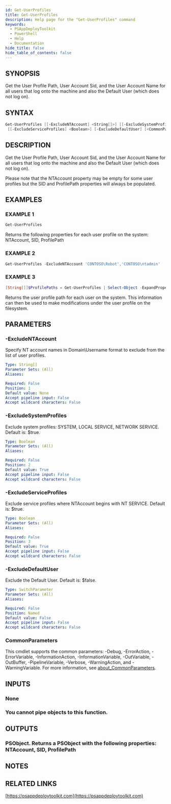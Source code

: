 ```yaml
---
id: Get-UserProfiles
title: Get-UserProfiles
description: Help page for the "Get-UserProfiles" command
keywords:
  - PSAppDeployToolkit
  - PowerShell
  - Help
  - Documentation
hide_title: false
hide_table_of_contents: false
---
```


## SYNOPSIS

Get the User Profile Path, User Account Sid, and the User Account Name for all users that log onto the machine and also the Default User (which does not log on).

## SYNTAX

```powershell
Get-UserProfiles [[-ExcludeNTAccount] <String[]>] [[-ExcludeSystemProfiles] <Boolean>]
 [[-ExcludeServiceProfiles] <Boolean>] [-ExcludeDefaultUser] [<CommonParameters>]
```

## DESCRIPTION

Get the User Profile Path, User Account Sid, and the User Account Name for all users that log onto the machine and also the Default User (which does not log on).

Please note that the NTAccount property may be empty for some user profiles but the SID and ProfilePath properties will always be populated.

## EXAMPLES

### EXAMPLE 1

```powershell
Get-UserProfiles
```

Returns the following properties for each user profile on the system: NTAccount, SID, ProfilePath

### EXAMPLE 2

```powershell
Get-UserProfiles -ExcludeNTAccount 'CONTOSO\Robot','CONTOSO\ntadmin'
```

### EXAMPLE 3

```powershell
[String[]]$ProfilePaths = Get-UserProfiles | Select-Object -ExpandProperty 'ProfilePath'
```

Returns the user profile path for each user on the system.
This information can then be used to make modifications under the user profile on the filesystem.

## PARAMETERS

### -ExcludeNTAccount

Specify NT account names in Domain\Username format to exclude from the list of user profiles.

```yaml
Type: String[]
Parameter Sets: (All)
Aliases:

Required: False
Position: 1
Default value: None
Accept pipeline input: False
Accept wildcard characters: False
```

### -ExcludeSystemProfiles

Exclude system profiles: SYSTEM, LOCAL SERVICE, NETWORK SERVICE.
Default is: $true.

```yaml
Type: Boolean
Parameter Sets: (All)
Aliases:

Required: False
Position: 2
Default value: True
Accept pipeline input: False
Accept wildcard characters: False
```

### -ExcludeServiceProfiles

Exclude service profiles where NTAccount begins with NT SERVICE.
Default is: $true.

```yaml
Type: Boolean
Parameter Sets: (All)
Aliases:

Required: False
Position: 3
Default value: True
Accept pipeline input: False
Accept wildcard characters: False
```

### -ExcludeDefaultUser

Exclude the Default User.
Default is: $false.

```yaml
Type: SwitchParameter
Parameter Sets: (All)
Aliases:

Required: False
Position: Named
Default value: False
Accept pipeline input: False
Accept wildcard characters: False
```

### CommonParameters

This cmdlet supports the common parameters: -Debug, -ErrorAction, -ErrorVariable, -InformationAction, -InformationVariable, -OutVariable, -OutBuffer, -PipelineVariable, -Verbose, -WarningAction, and -WarningVariable. For more information, see [about_CommonParameters](http://go.microsoft.com/fwlink/?LinkID=113216).

## INPUTS

### None

### You cannot pipe objects to this function.

## OUTPUTS

### PSObject. Returns a PSObject with the following properties: NTAccount, SID, ProfilePath

## NOTES

## RELATED LINKS

[https://psappdeploytoolkit.com](https://psappdeploytoolkit.com)
